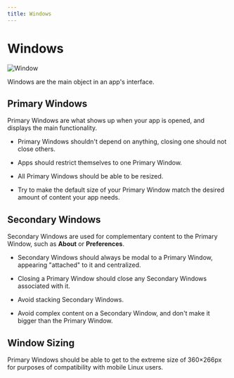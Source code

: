 ```yaml
---
title: Windows
---
```


# Windows

![Window](/images/helium/hig/window.png)

Windows are the main object in an app's interface.

## Primary Windows

Primary Windows are what shows up when your app is opened, and displays the main functionality.

- Primary Windows shouldn't depend on anything, closing one should not close others.

- Apps should restrict themselves to one Primary Window.

- All Primary Windows should be able to be resized.

- Try to make the default size of your Primary Window match the desired amount of content your app needs.

## Secondary Windows

Secondary Windows are used for complementary content to the Primary Window, such as **About** or **Preferences**.

- Secondary Windows should always be modal to a Primary Window, appearing "attached" to it and centralized.

- Closing a Primary Window should close any Secondary Windows associated with it.

- Avoid stacking Secondary Windows.

- Avoid complex content on a Secondary Window, and don't make it bigger than the Primary Window.

## Window Sizing

Primary Windows should be able to get to the extreme size of 360×266px for purposes of compatibility with mobile Linux users.
